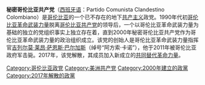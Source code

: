 {{not|哥伦比亚共产党}}
'''秘密哥伦比亚共产党'''（[[西班牙语|西班牙语]]：Partido Comunista Clandestino Colombiano）是[[哥伦比亚|哥伦比亚]]的一个已不存在的地下[[共产主义|共产主义]]政党。1990年代初[[哥伦比亚革命武装力量|哥伦比亚革命武装力量]]脱离[[哥伦比亚共产党|哥伦比亚共产党]]的领导后，一个以哥伦比亚革命武装力量为基础的独立的党组织事实上独立存在着，直到2000年秘密哥伦比亚共产党作为哥伦比亚革命武装力量的政治组织成立。该党的创始人是哥伦比亚革命武装力量指挥官[[吉列尔莫·莱昂·萨恩斯·巴尔加斯|吉列尔莫·莱昂·萨恩斯·巴尔加斯]]（绰号“阿方索·卡诺”），他于2011年被哥伦比亚政府军击毙。2017年，该党解散，其成员加入新成立的[[共同替代革命力量|共同替代革命力量]]。

[[Category:哥伦比亚政党|Category:哥伦比亚政党]]
[[Category:美洲共产党|Category:美洲共产党]]
[[Category:2000年建立的政黨|Category:2000年建立的政黨]]
[[Category:2017年解散的政黨|Category:2017年解散的政黨]]